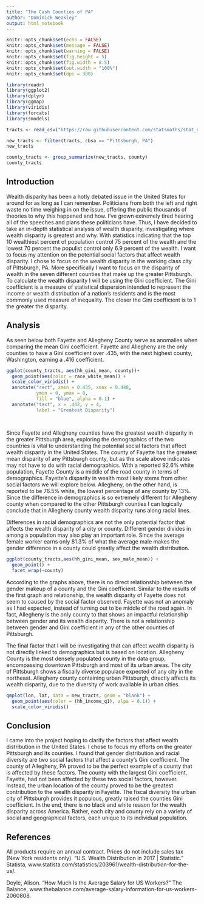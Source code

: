 ```yaml
---
title: "The Cash Counties of PA"
author: "Dominick Weakley"
output: html_notebook
---
```



```r
knitr::opts_chunk$set(echo = FALSE)
knitr::opts_chunk$set(message = FALSE)
knitr::opts_chunk$set(warning = FALSE)
knitr::opts_chunk$set(fig.height = 5)
knitr::opts_chunk$set(fig.width = 8.5)
knitr::opts_chunk$set(out.width = "100%")
knitr::opts_chunk$set(dpi = 300)

library(readr)
library(ggplot2)
library(dplyr)
library(ggmap)
library(viridis)
library(forcats)
library(smodels)
```

```r
tracts <- read_csv("https://raw.githubusercontent.com/statsmaths/stat_data/gh-pages/acs_tract_data_2016.csv.gz")
```



```r
new_tracts <- filter(tracts, cbsa == "Pittsburgh, PA")
new_tracts

```



```r
county_tracts <- group_summarize(new_tracts, county)
county_tracts
```


## Introduction

Wealth disparity has been a hotly debated issue in the United States for around for as long as I can remember.  Politicians from both the left and right waste no time weighing in on the issue, offering the public thousands of theories to why this happened and how.  I’ve grown extremely tired hearing all of the speeches and plans these politicians have.  Thus, I have decided to take an in-depth statistical analysis of wealth disparity, investigating where wealth disparity is greatest and why. With statistics indicating that the top 10 wealthiest percent of population control 75 percent of the wealth and the lowest 70 percent the populist control only 6.9 percent of the wealth.  I want to focus my attention on the potential social factors that affect wealth disparity.  I chose to focus on the wealth disparity in the working class city of Pittsburgh, PA. More specifically I want to focus on the disparity of wealth in the seven different counties that make up the greater Pittsburgh.  To calculate the wealth disparity I will be using the Gini coefficient. The Gini coefficient is a measure of statistical dispersion intended to represent the income or wealth distribution of a nation's residents and is the most commonly used measure of inequality.  The closer the Gini coefficient is to 1 the greater the disparity.          

## Analysis
 As seen below both Fayette and Allegheny County serve as anomalies when comparing the mean Gini coefficient.  Fayette and Allegheny are the only counties to have a Gini coefficient over .435, with the next highest county, Washington, earning a .416 coefficient.
```r
ggplot(county_tracts, aes(hh_gini_mean, county))+
  geom_point(aes(color = race_white_mean)) +
  scale_color_viridis() +
  annotate("rect", xmin = 0.435, xmax = 0.448,
           ymin = 0, ymax = 8,
           fill = "blue", alpha = 0.1) +
  annotate("text", x = .442, y = 4,
           label = "Greatest Disparity")
  
  

```
Since Fayette and Allegheny counties have the greatest wealth disparity in the greater Pittsburgh area, exploring the demographics of the two countries is vital to understanding the potential social factors that affect wealth disparity in the United States.  The county of Fayette has the greatest mean disparity of any Pittsburgh county, but as the scale above indicates may not have to do with racial demographics.  With a reported 92.6% white population, Fayette County is a middle of the road county in terms of demographics.  Fayette’s disparity in wealth most likely stems from other social factors we will explore below.  Allegheny, on the other hand, is reported to be 76.5% white, the lowest percentage of any county by 13%. Since the difference in demographics is so extremely different for Allegheny county when compared to the other Pittsburgh counties I can logically conclude that in Allegheny county wealth disparity runs along racial lines.  


Differences in racial demographics are not the only potential factor that affects the wealth disparity of a city or county.  Different gender divides in among a population may also play an important role.  Since the average female worker earns only 81.3% of what the average male makes the gender difference in a county could greatly affect the wealth distribution.  
```r
ggplot(county_tracts,aes(hh_gini_mean, sex_male_mean)) +
  geom_point() +
  facet_wrap(~county)

```
According to the graphs above, there is no direct relationship between the gender makeup of a county and the Gini coefficient.  Similar to the results of the first graph and relationship, the wealth disparity of Fayette does not seem to caused by the social factor observed.  Fayette was not an anomaly as I had expected, instead of turning out to be middle of the road again.  In fact, Allegheny is the only county to that shows an impactful relationship between gender and its wealth disparity.  There is not a relationship between gender and Gini coefficient in any of the other counties of Pittsburgh.


 The final factor that I will be investigating that can affect wealth disparity is not directly linked to demographics but is based on location.  Allegheny County is the most densely populated county in the data group, encompassing downtown Pittsburgh and most of its urban areas.  The city of Pittsburgh shows a fiscally diverse populace expected of any city in the northeast.  Allegheny county containing urban Pittsburgh, directly affects its wealth disparity, due to the diversity of work available in urban cities.       



```r
qmplot(lon, lat, data = new_tracts, geom = "blank") +
  geom_point(aes(color = (hh_income_q1), alpa = 0.1)) +
  scale_color_viridis()
```
## Conclusion

I came into the project hoping to clarify the factors that affect wealth distribution in the United States.  I chose to focus my efforts on the greater Pittsburgh and its counties.  I found that gender distribution and racial diversity are two social factors that affect a county’s Gini coefficient.  The county of Allegheny, PA proved to be the perfect example of a county that is affected by these factors.  The county with the largest Gini coefficient, Fayette, had not been affected by these two social factors, however.  Instead, the urban location of the county proved to be the greatest contribution to the wealth disparity in Fayette.  The fiscal diversity the urban city of Pittsburgh provides it populous, greatly raised the counties Gini coefficient.  In the end, there is no black and white reason for the wealth disparity across America.  Rather, each city and county rely on a variety of social and geographical factors, each unique to its individual population.    


## References

All products require an annual contract.    Prices do not include sales tax    (New York residents only). “U.S. Wealth Distribution in 2017 | Statistic.” Statista, www.statista.com/statistics/203961/wealth-distribution-for-the-us/.

Doyle, Alison. “How Much Is the Average Salary for US Workers?” The Balance, www.thebalance.com/average-salary-information-for-us-workers-2060808.

